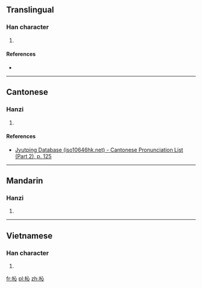 ==Translingual==

===Han character===
{{Han char|rn=75|rad=木|as=04|sn=8|four=43900|canj=DP,XDP|ids=⿰木心}}

# {{defn|Han|sort=木04}}

====References====
* {{Han ref|kx=0514.060|dkj=14511|dj=0901.100|hdz=21175.040|uh=677A|ud=26490|bh=CCDF|bd=52447}}

----

==Cantonese==

===Hanzi===
{{yue-hanzi|jyut=[[sam1]]|y=sam1}}

# {{defn|lang=yue|sort=木04}}

====References====
* [http://www.iso10646hk.net/jp/document/download.jsp Jyutping Database (iso10646hk.net) - Cantonese Pronunciation List (Part 2), p. 125]

----

==Mandarin==

===Hanzi===
{{cmn-hanzi|pin=[[xīn]] ([[xin1]])|wg=hsin<sup>1</sup>}}

# {{defn|lang=cmn|sort=木04}}

----

==Vietnamese==

===Han character===
{{vi-readings|rs=木04|hanviet=tăm}}

# {{defn|lang=vi|sort=木04}}

[[fr:杺]]
[[pl:杺]]
[[zh:杺]]